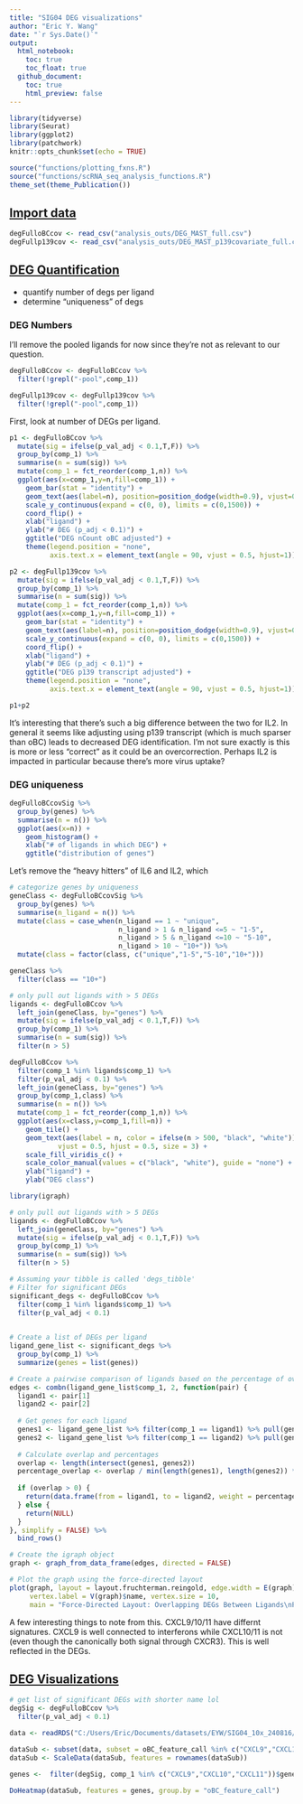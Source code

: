 ```yaml
---
title: "SIG04 DEG visualizations"
author: "Eric Y. Wang"
date: "`r Sys.Date()`"
output:
  html_notebook:
    toc: true
    toc_float: true
  github_document:
    toc: true
    html_preview: false
---
```


```r
library(tidyverse)
library(Seurat)
library(ggplot2)
library(patchwork)
knitr::opts_chunk$set(echo = TRUE)
```

```r
source("functions/plotting_fxns.R")
source("functions/scRNA_seq_analysis_functions.R")
theme_set(theme_Publication())
```

## [Import data]{.underline}

```r
degFulloBCcov <- read_csv("analysis_outs/DEG_MAST_full.csv")
degFullp139cov <- read_csv("analysis_outs/DEG_MAST_p139covariate_full.csv")
```

## [DEG Quantification]{.underline}

-   quantify number of degs per ligand
-   determine "uniqueness" of degs

### DEG Numbers

I'll remove the pooled ligands for now since they're not as relevant to our question.
```r
degFulloBCcov <- degFulloBCcov %>%
  filter(!grepl("-pool",comp_1))

degFullp139cov <- degFullp139cov %>%
  filter(!grepl("-pool",comp_1))
```

First, look at number of DEGs per ligand. 
```r
p1 <- degFulloBCcov %>%
  mutate(sig = ifelse(p_val_adj < 0.1,T,F)) %>%
  group_by(comp_1) %>%
  summarise(n = sum(sig)) %>%
  mutate(comp_1 = fct_reorder(comp_1,n)) %>%
  ggplot(aes(x=comp_1,y=n,fill=comp_1)) +
    geom_bar(stat = "identity") +
    geom_text(aes(label=n), position=position_dodge(width=0.9), vjust=0.5, hjust=-0.25) +
    scale_y_continuous(expand = c(0, 0), limits = c(0,1500)) +
    coord_flip() +
    xlab("ligand") +
    ylab("# DEG (p_adj < 0.1)") +
    ggtitle("DEG nCount oBC adjusted") +
    theme(legend.position = "none",
          axis.text.x = element_text(angle = 90, vjust = 0.5, hjust=1))

p2 <- degFullp139cov %>%
  mutate(sig = ifelse(p_val_adj < 0.1,T,F)) %>%
  group_by(comp_1) %>%
  summarise(n = sum(sig)) %>%
  mutate(comp_1 = fct_reorder(comp_1,n)) %>%
  ggplot(aes(x=comp_1,y=n,fill=comp_1)) +
    geom_bar(stat = "identity") +
    geom_text(aes(label=n), position=position_dodge(width=0.9), vjust=0.5, hjust=-0.25) +
    scale_y_continuous(expand = c(0, 0), limits = c(0,1500)) +
    coord_flip() +
    xlab("ligand") +
    ylab("# DEG (p_adj < 0.1)") +
    ggtitle("DEG p139 transcript adjusted") +
    theme(legend.position = "none",
          axis.text.x = element_text(angle = 90, vjust = 0.5, hjust=1))

p1+p2
```

It's interesting that there's such a big difference between the two for IL2. In general it seems like adjusting using p139 transcript (which is much sparser than oBC) leads to decreased DEG identification. I'm not sure exactly is this is more or less "correct" as it could be an overcorrection. Perhaps IL2 is impacted in particular because there's more virus uptake? 

### DEG uniqueness

```r
degFulloBCcovSig %>%
  group_by(genes) %>%
  summarise(n = n()) %>%
  ggplot(aes(x=n)) +
    geom_histogram() +
    xlab("# of ligands in which DEG") +
    ggtitle("distribution of genes")
```
Let's remove the "heavy hitters" of IL6 and IL2, which 
```r
# categorize genes by uniqueness
geneClass <- degFulloBCcovSig %>%
  group_by(genes) %>%
  summarise(n_ligand = n()) %>%
  mutate(class = case_when(n_ligand == 1 ~ "unique",
                           n_ligand > 1 & n_ligand <=5 ~ "1-5",
                           n_ligand > 5 & n_ligand <=10 ~ "5-10",
                           n_ligand > 10 ~ "10+")) %>%
  mutate(class = factor(class, c("unique","1-5","5-10","10+")))
```

```r
geneClass %>%
  filter(class == "10+")
```

```r
# only pull out ligands with > 5 DEGs
ligands <- degFulloBCcov %>%
  left_join(geneClass, by="genes") %>%
  mutate(sig = ifelse(p_val_adj < 0.1,T,F)) %>%
  group_by(comp_1) %>%
  summarise(n = sum(sig)) %>%
  filter(n > 5)

degFulloBCcov %>%
  filter(comp_1 %in% ligands$comp_1) %>%
  filter(p_val_adj < 0.1) %>%
  left_join(geneClass, by="genes") %>%
  group_by(comp_1,class) %>%
  summarise(n = n()) %>%
  mutate(comp_1 = fct_reorder(comp_1,n)) %>%
  ggplot(aes(x=class,y=comp_1,fill=n)) +
    geom_tile() +
    geom_text(aes(label = n, color = ifelse(n > 500, "black", "white")),
            vjust = 0.5, hjust = 0.5, size = 3) +
    scale_fill_viridis_c() +
    scale_color_manual(values = c("black", "white"), guide = "none") +
    ylab("ligand") +
    ylab("DEG class")
```

```r
library(igraph)

# only pull out ligands with > 5 DEGs
ligands <- degFulloBCcov %>%
  left_join(geneClass, by="genes") %>%
  mutate(sig = ifelse(p_val_adj < 0.1,T,F)) %>%
  group_by(comp_1) %>%
  summarise(n = sum(sig)) %>%
  filter(n > 5)

# Assuming your tibble is called 'degs_tibble'
# Filter for significant DEGs
significant_degs <- degFulloBCcov %>%
  filter(comp_1 %in% ligands$comp_1) %>%
  filter(p_val_adj < 0.1)
  

# Create a list of DEGs per ligand
ligand_gene_list <- significant_degs %>%
  group_by(comp_1) %>%
  summarize(genes = list(genes))

# Create a pairwise comparison of ligands based on the percentage of overlapping DEGs
edges <- combn(ligand_gene_list$comp_1, 2, function(pair) {
  ligand1 <- pair[1]
  ligand2 <- pair[2]
  
  # Get genes for each ligand
  genes1 <- ligand_gene_list %>% filter(comp_1 == ligand1) %>% pull(genes) %>% unlist()
  genes2 <- ligand_gene_list %>% filter(comp_1 == ligand2) %>% pull(genes) %>% unlist()
  
  # Calculate overlap and percentages
  overlap <- length(intersect(genes1, genes2))
  percentage_overlap <- overlap / min(length(genes1), length(genes2)) * 100  # Relative to smaller set
  
  if (overlap > 0) {
    return(data.frame(from = ligand1, to = ligand2, weight = percentage_overlap))
  } else {
    return(NULL)
  }
}, simplify = FALSE) %>%
  bind_rows()

# Create the igraph object
graph <- graph_from_data_frame(edges, directed = FALSE)

# Plot the graph using the force-directed layout
plot(graph, layout = layout.fruchterman.reingold, edge.width = E(graph)$weight*0.05, 
     vertex.label = V(graph)$name, vertex.size = 10, 
     main = "Force-Directed Layout: Overlapping DEGs Between Ligands\nPercentage of Total DEGs")
```

A few interesting things to note from this. CXCL9/10/11 have differnt signatures. CXCL9 is well connected to interferons while CXCL10/11 is not (even though the canonically both signal through CXCR3). This is well reflected in the DEGs.

## [DEG Visualizations]{.underline}

```r
# get list of significant DEGs with shorter name lol
degSig <- degFulloBCcov %>%
  filter(p_val_adj < 0.1)
```

```r
data <- readRDS("C:/Users/Eric/Documents/datasets/EYW/SIG04_10x_240816/seurat_outs/SIG04_postqc_seurat.rds")
```

```r
dataSub <- subset(data, subset = oBC_feature_call %in% c("CXCL9","CXCL10","CXCL11","IFNA"))
dataSub <- ScaleData(dataSub, features = rownames(dataSub))
```

```r
genes <-  filter(degSig, comp_1 %in% c("CXCL9","CXCL10","CXCL11"))$genes %>% unique()

DoHeatmap(dataSub, features = genes, group.by = "oBC_feature_call")
```






















